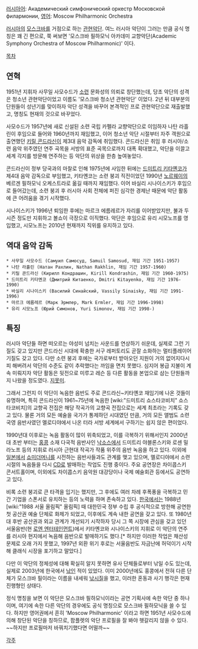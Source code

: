 [[러시아어]]: Академический симфонический оркестр Московской филармонии, [[영어]]: Moscow Philharmonic Orchestra

[[러시아]]의 [[모스크바]]를 거점으로 하는 [[관현악단]]. 여느 러시아 악단이 그러는 만큼 공식 명칭은 꽤 긴 편으로, 쭉 써보면 '모스크바 필하모닉 아카데미 교향악단(Academic Symphony Orchestra of Moscow Philharmonic)' 이다.

[[목차]]

== 연혁 ==
1951년 지휘자 사무일 사모수드가 [[소련]] 문화성의 의뢰로 창단했는데, 당초 악단의 성격은 청소년 관현악단이었고 이름도 '모스크바 청소년 관현악단' 이었다. 2년 뒤 대부분의 단원들이 성년기를 맞이하자 악단 성격을 바꾸어 본격적인 프로 관현악단으로 재출발했고, 명칭도 현재의 것으로 바꾸었다.

사모수드가 1957년에 새로 신설된 소련 국립 카펠라 교향악단으로 이임하자 나탄 라흘린이 후임으로 들어와 1960년까지 재임했고, 이어 청소년 악단 시절부터 자주 객원으로 출연했던 [[키릴 콘드라신]]이 제3대 음악 감독에 취임했다. 콘드라신은 취임 후 러시아/소련 음악 위주였던 연주 곡목을 서방의 표준 곡목으로까지 대폭 확대했고, 악단을 이끌고 세계 각지를 방문해 연주하는 등 악단의 위상을 한층 높여놓았다.

콘드라신이 정부 당국과의 마찰로 인해 1975년에 사임한 뒤에는 [[드미트리 키타옌코]]가 제4대 음악 감독으로 부임했고, 키타옌코는 소련 붕괴 직전이었던 1990년 [[노르웨이]]의 베르겐 필하모닉 오케스트라로 옮길 때까지 재임했다. 이어 바실리 시나이스키가 후임으로 들어갔는데, 소련 붕괴 후 러시아 사회 전체에 퍼진 심각한 경제난 때문에 악단 활동에 큰 어려움을 겪기 시작했다.

시나이스키가 1996년 퇴임한 후에는 마르크 에름레르가 자리를 이어받았지만, 불과 두 시즌 정도만 지휘하고 볼쇼이 극장으로 이직했다. 악단은 후임으로 유리 시모노프를 영입했고, 시모노프는 2010년 현재까지 직위를 유지하고 있다.

== 역대 음악 감독 ==
 * 사무일 사모수드 (Самуил Самосуд, Samuil Samosud, 재임 기간 1951-1957)
 * 나탄 라흘린 (Натан Рахлин, Nathan Rakhlin, 재임 기간 1957-1960)
 * 키릴 콘드라신 (Кирилл Кондрашин, Kirill Kondrashin, 재임 기간 1960-1975)
 * 드미트리 키타옌코 (Дмитрий Китаенко, Dmitri Kitayenko, 재임 기간 1976-1990)
 * 바실리 시나이스키 (Василий Синайский, Vassily Sinaisky, 재임 기간 1991-1996)
 * 마르크 에름레르 (Марк Эрмлер, Mark Ermler, 재임 기간 1996-1998)
 * 유리 시모노프 (Юрий Симонов, Yuri Simonov, 재임 기간 1998-)

== 특징 ==
러시아 악단들 하면 떠오르는 야성미 넘치는 사운드를 연상하기 쉬운데, 실제로 그런 기질도 갖고 있지만 콘드라신 시대에 확충한 서구 레퍼토리도 곧잘 소화하는 멀티플레이어 기질도 갖고 있다. 다만 소련 붕괴 후에는 국가로부터 받아오던 지원이 거의 없어지다시피 해버려서 악단의 수준도 같이 추락했다는 까임을 면치 못했다. 심지어 봉급 지불이 계속 미뤄지자 악단 활동은 뒷전으로 미루고 레슨 등 다른 활동을 본업으로 삼는 단원들까지 나왔을 정도였다. [[지못미]].

그래서 그런지 이 악단이 녹음한 음반도 주로 콘드라신~키타옌코 재임기에 나온 것들이 유명하며, 특히 콘드라신이 1961~75년에 녹음한 [wiki:"드미트리 쇼스타코비치" 쇼스타코비치]의 교향곡 전집은 해당 작곡가의 교향곡 전집으로는 세계 최초라는 기록도 갖고 있다. 물론 거의 모든 예술을 국가가 통제하던 시대였던 만큼, 거의 모든 앨범도 소련 국영 음반사였던 멜로디야에서 나온 터라 서방 세계에서 구하기는 쉽지 않은 편이었다.

1990년대 이후로는 녹음 활동이 많이 위축되었고, 이를 극복하기 위해서인지 2000년대 초반 부터는 [[홍콩]] 소재 다국적 음반사인 [[낙소스]]에서 드미트리 야블론스키와 로센 밀라노프 등의 지휘로 러시아 근현대 작곡가 작품 위주의 음반 녹음을 하고 있다. 이외에 [[일본]]에서 [[쇼미더머니]]를 시전하는 음반사들과도 관계를 맺고 있으며, 멜로디야에서 소련 시절의 녹음들을 다시 [[CD]]로 발매하는 작업도 진행 중이다. 주요 공연장은 차이콥스키 콘서트홀이며, 이외에도 차이콥스키 음악원 대강당이나 국제 예술회관 등에서도 공연하고 있다.

비록 소련 붕괴로 큰 타격을 입기는 했지만, 그 후에도 여러 차례 후폭풍을 극복하고 민간 기업을 스폰서로 유치하는 등의 노력을 하며 존속하고 있다. [[한국]]에서는 1988년 [wiki:"1988 서울 올림픽" 올림픽] 때 대한민국 정부 수립 후 공식적으로 방한해 공연한 첫 공산권 예술 단체로 화제가 되었고, 이후에도 계속 내한 공연을 갖고 있다. 또 1980년대 후반 공산권과 외교 관계가 개선되기 시작하자 당시 그 쪽 시장에 관심을 갖고 있던 서울음반(현 [[로엔 엔터테인먼트]])에서 키타옌코와 시나이스키의 지휘로 이 악단의 연주를 러시아 현지에서 녹음해 음반으로 발매하기도 했다.[* 하지만 이러한 작업은 채산성 문제로 오래 가지 못했고, 1997년 외환 위기 후로는 서울음반도 자금난에 허덕이기 시작해 클래식 시장을 포기하고 말았다.]

다만 이 악단의 정체성에 대해 확실히 알지 못하면 유사 단체들로부터 낚일 수도 있는데, 실제로 2003년에 한국에서 [http://news.naver.com/main/read.nhn?mode=LSD&mid=sec&sid1=106&oid=001&aid=0000365115 낚인] 적이 있었다. 이미 2000년에도 홍콩에서 전혀 다른 단체가 모스크바 필이라는 이름을 내세워 [http://www.museumofhoaxes.com/philharmonic.html 낚시질]을 했고, 이러한 혼동과 사기 행각은 현재 진행형인 상태다.

정식 명칭을 보면 이 악단은 모스크바 필하모닉이라는 공연 기획사에 속한 악단 중 하나이며, 여기에 속한 다른 악단의 경우에도 공식 명칭으로 모스크바 필하모닉을 쓸 수 있다. 하지만 영어권에서 흔히 'Moscow Philharmonic' 이라고 하면 1951년 사모수드에 의해 창단된 악단을 칭하므로, 팜플렛의 악단 프로필을 잘 봐야 헷갈리지 않을 수 있다. ~~하지만 프로필마저 바꿔치기했다면 어떨까~~

[[각주]]
